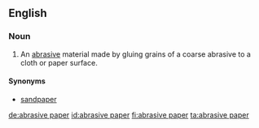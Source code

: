 ==English==

===Noun===
{{en-noun|-}}

# An [[abrasive]] material made by gluing grains of a coarse abrasive to a cloth or paper surface.

====Synonyms====
* [[sandpaper]]

[[de:abrasive paper]]
[[id:abrasive paper]]
[[fi:abrasive paper]]
[[ta:abrasive paper]]